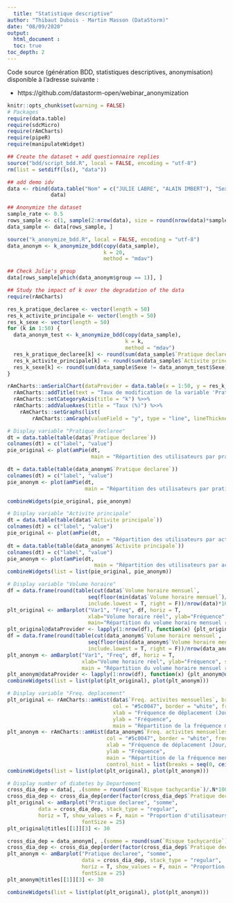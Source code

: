 ```yaml
---
  title: "Statistique descriptive"
author: "Thibaut Dubois - Martin Masson (DataStorm)"
date: "08/09/2020"
output: 
  html_document :
  toc: true
toc_depth: 2
---
```


Code source (génération BDD, statistiques descriptives, anonymisation) disponible à l'adresse suivante :

- https://github.com/datastorm-open/webinar_anonymization 

```r
knitr::opts_chunk$set(warning = FALSE)
# Packages
require(data.table)
require(sdcMicro)
require(rAmCharts)
require(pipeR)
require(manipulateWidget)

## Create the dataset + add questionnaire replies
source("bdd/script_bdd.R", local = FALSE, encoding = "utf-8")
rm(list = setdiff(ls(), "data"))

## add demo idv
data <- rbind(data.table("Nom" = c("JULIE LABRE", "ALAIN IMBERT"), "Sexe" = c("F", "H"), "Date de naissance" = c("09/10/1990", "07/11/1989"), "Taille" = c(155, 186), "Poids" = c(57, 66), "Total produits" = c(4, 1), "Pratique declaree" = c("Professionnelle", "Intensive"), "Activite principale" = c("Cycle", "Course"), "Freq. activites mensuelles" = c(31, 23), "Volume horaire mensuel" = c(76, 40), "Profil public" = c(FALSE, TRUE), "Risque tachycardie" = c(TRUE, TRUE), "Risque hypertension" = c(FALSE, TRUE), "Strava" = c(FALSE, FALSE), "Twitter" = c(FALSE, FALSE), "Facebook" = c(FALSE, FALSE), "Opt_in" = c(TRUE, TRUE), "freq. activites mensuelles cut" = c("0", "0")),
              data)

## Anonymize the dataset
sample_rate <- 0.5
rows_sample <- c(1, sample(2:nrow(data), size = round(nrow(data)*sample_rate)))
data_sample <- data[rows_sample, ]

source("k_anonymize_bdd.R", local = FALSE, encoding = "utf-8")
data_anonym <- k_anonymize_bdd(copy(data_sample),
                               k = 20,
                               method = "mdav")

## Check Julie's group
data[rows_sample[which(data_anonym$group == 1)], ]
```

```r
## Study the impact of k over the degradation of the data
require(rAmCharts)

res_k_pratique_declaree <- vector(length = 50)
res_k_activite_principale <- vector(length = 50)
res_k_sexe <- vector(length = 50)
for (k in 1:50) {
  data_anonym_test <- k_anonymize_bdd(copy(data_sample),
                                      k = k,
                                      method = "mdav")
  res_k_pratique_declaree[k] <- round(sum(data_sample$`Pratique declaree` != data_anonym_test$`Pratique declaree`)/100, 2)
  res_k_activite_principale[k] <- round(sum(data_sample$`Activite principale` != data_anonym_test$`Activite principale`)/100, 2)
  res_k_sexe[k] <- round(sum(data_sample$Sexe != data_anonym_test$Sexe)/100, 2)
}

rAmCharts::amSerialChart(dataProvider = data.table(x = 1:50, y = res_k_pratique_declaree), categoryField = 'x', creditsPosition = "top-right", fontSize = 25) %>>%
  rAmCharts::addTitle(text = "Taux de modification de la variable 'Pratique Déclarée' en fonction de k") %>>%
  rAmCharts::setCategoryAxis(title = "k") %>>%
  rAmCharts::addValueAxes(title = "Taux (%)") %>>% 
    rAmCharts::setGraphs(list(
        rAmCharts::amGraph(valueField = "y", type = "line", lineThickness = 2, lineColor = "purple")))
```

```r
# Display variable "Pratique declaree"
dt = data.table(table(data$`Pratique declaree`))
colnames(dt) = c("label", "value")
pie_original <- plot(amPie(dt,
                           main = "Répartition des utilisateurs par pratique déclarée avant anonymisation"))

dt = data.table(table(data_anonym$`Pratique declaree`))
colnames(dt) = c("label", "value")
pie_anonym <- plot(amPie(dt,
                         main = "Répartition des utilisateurs par pratique déclarée après anonymisation"))

combineWidgets(pie_original, pie_anonym)
```

```r
# Display variable "Activite principale"
dt = data.table(table(data$`Activite principale`))
colnames(dt) = c("label", "value")
pie_original <- plot(amPie(dt,
                           main = "Répartition des utilisateurs par activité principale avant anonymisation"))
dt = data.table(table(data_anonym$`Activite principale`))
colnames(dt) = c("label", "value")
pie_anonym <- plot(amPie(dt,
                            main = "Répartition des utilisateurs par activité principale après anonymisation"))
combineWidgets(list = list(pie_original, pie_anonym))
```

```r
# Display variable "Volume horaire"
df = data.frame(round(table(cut(data$`Volume horaire mensuel`,
                          seq(floor(min(data$`Volume horaire mensuel`)/5)*5, ceiling(max(data$`Volume horaire mensuel`)/5)*5, 5),
                          include.lowest = T, right = F))/nrow(data)*100, 3))
plt_original <- amBarplot("Var1", "Freq", df, horiz = T,
                          xlab="Volume horaire réel", ylab="Fréquence", show_values = T,
                          main="Répartition du volume horaire mensuel réalisé avant anonymisation")
plt_original@dataProvider <- lapply(1:nrow(df), function(x) {plt_original@dataProvider[[x]]$color <- colorRampPalette(c("#edd7e8", "#5c0047"))(nrow(df))[x] ; plt_original@dataProvider[[x]]})
df = data.frame(round(table(cut(data_anonym$`Volume horaire mensuel`,
                          seq(floor(min(data_anonym$`Volume horaire mensuel`)/5)*5, ceiling(max(data_anonym$`Volume horaire mensuel`)/5)*5, 5),
                          include.lowest = T, right = F))/nrow(data_anonym)*100, 3))
plt_anonym <- amBarplot("Var1", "Freq", df, horiz = T,
                        xlab="Volume horaire réel", ylab="Fréquence", show_values = T,
                        main = "Répartition du volume horaire mensuel réalisé après anonymisation")
plt_anonym@dataProvider <- lapply(1:nrow(df), function(x) {plt_anonym@dataProvider[[x]]$color <- colorRampPalette(c("#edd7e8", "#5c0047"))(nrow(df))[x] ; plt_anonym@dataProvider[[x]]})
combineWidgets(list = list(plot(plt_original), plot(plt_anonym)))
```

```r
# Display variable "Freq. deplacement"
plt_original <- rAmCharts::amHist(data$`Freq. activites mensuelles`, breaks = seq(0, ceiling(max(data$`Freq. activites mensuelles`)/5)*5, 5),
                                  col = "#5c0047", border = "white", freq = F,
                                  xlab = "Fréquence de déplacement (Jour/An)",
                                  ylab = "Fréquence",
                                  main = "Répartition de la fréquence mensuelle des activités avant anonymisation")
plt_anonym <- rAmCharts::amHist(data_anonym$`Freq. activites mensuelles`, breaks = seq(0, ceiling(max(data$`Freq. activites mensuelles`)/5)*5, 5),
                                col = "#5c0047", border = "white", freq = F,
                                xlab = "Fréquence de déplacement (Jour/An)",
                                ylab = "Fréquence", 
                                main = "Répartition de la fréquence mensuelle des activités après anonymisation",
                                control_hist = list(breaks = seq(0, ceiling(max(data$`Freq. activites mensuelles`)/5)*5, 5)))
combineWidgets(list = list(plot(plt_original), plot(plt_anonym)))
```

```r
# Display number of diabetes by Departement
cross_dia_dep = data[, .(somme = round(sum(`Risque tachycardie`)/.N*100, 2)), by = c("Pratique declaree")]
cross_dia_dep <- cross_dia_dep[order(factor(cross_dia_dep$`Pratique declaree`, levels = c("Professionnelle", "Intensive", "Régulière", "Occasionnelle")))]
plt_original <- amBarplot("Pratique declaree", "somme", 
          data = cross_dia_dep, stack_type = "regular",
          horiz = T, show_values = F, main = "Proportion d'utilisateurs associés à un risque de tachycardie par activité déclarée, avant anonymisation",
                        fontSize = 25)
plt_original@titles[[1]][3] <- 30

cross_dia_dep = data_anonym[, .(somme = round(sum(`Risque tachycardie`)/.N*100, 2)), by = c("Pratique declaree")]
cross_dia_dep <- cross_dia_dep[order(factor(cross_dia_dep$`Pratique declaree`, levels = c("Professionnelle", "Intensive", "Régulière", "Occasionnelle")))]
plt_anonym <- amBarplot("Pratique declaree", "somme", 
                        data = cross_dia_dep, stack_type = "regular",
                        horiz = T, show_values = F, main = "Proportion d'utilisateurs associés à un risque de tachycardie par activité déclarée, après k-anonymisation",
                        fontSize = 25)
plt_anonym@titles[[1]][3] <- 30

combineWidgets(list = list(plot(plt_original), plot(plt_anonym)))
```